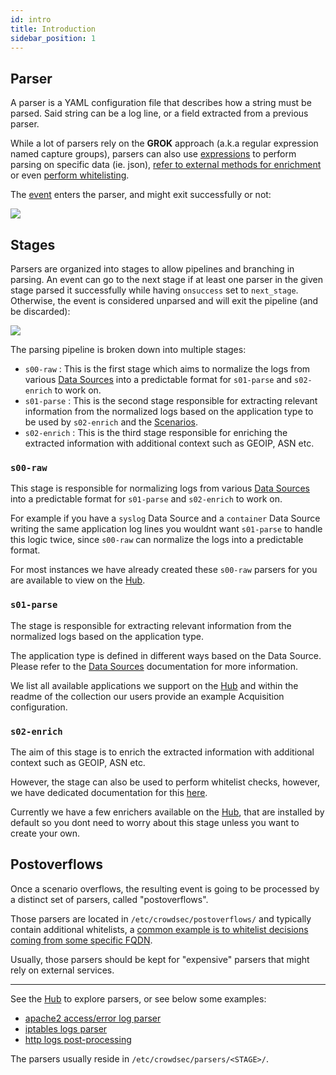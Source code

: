 ```yaml
---
id: intro
title: Introduction
sidebar_position: 1
---
```




## Parser


A parser is a YAML configuration file that describes how a string must be parsed. Said string can be a log line, or a field extracted from a previous parser. 

While a lot of parsers rely on the **GROK** approach (a.k.a regular expression named capture groups), parsers can also use [expressions](/expr/intro.md) to perform parsing on specific data (ie. json), [refer to external methods for enrichment](https://hub.crowdsec.net/author/crowdsecurity/configurations/geoip-enrich) or even [perform whitelisting](https://hub.crowdsec.net/author/crowdsecurity/configurations/whitelists.md).

The [event](/expr/event.md) enters the parser, and might exit successfully or not:


<div style={{display: 'flex'}}>
    <div style={{textAlign: 'center', flex: '1'}}>
    <img src={useBaseUrl('/img/parser-diagram.png')} />
    </div>
</div>


## Stages

Parsers are organized into stages to allow pipelines and branching in parsing. An event can go to the next stage if at least one parser in the given stage parsed it successfully while having `onsuccess` set to `next_stage`. Otherwise, the event is considered unparsed and will exit the pipeline (and be discarded):

<div style={{display: 'flex'}}>
    <div style={{textAlign: 'center', flex: '1'}}>
    <img src={useBaseUrl('/img/global-parser-diagrams.png')} />
    </div>
</div>

The parsing pipeline is broken down into multiple stages:

- `s00-raw` : This is the first stage which aims to normalize the logs from various [Data Sources](log_processor/data_sources/introduction.md) into a predictable format for `s01-parse` and `s02-enrich` to work on.
- `s01-parse` : This is the second stage responsible for extracting relevant information from the normalized logs based on the application type to be used by `s02-enrich` and the [Scenarios](log_processor/scenarios/introduction.mdx).
- `s02-enrich` : This is the third stage responsible for enriching the extracted information with additional context such as GEOIP, ASN etc.

### `s00-raw`

This stage is responsible for normalizing logs from various [Data Sources](log_processor/data_sources/introduction.md) into a predictable format for `s01-parse` and `s02-enrich` to work on.

For example if you have a `syslog` Data Source and a `container` Data Source writing the same application log lines you wouldnt want `s01-parse` to handle this logic twice, since `s00-raw` can normalize the logs into a predictable format. 

For most instances we have already created these `s00-raw` parsers for you are available to view on the [Hub](https://hub.crowdsec.net/).

### `s01-parse`

The stage is responsible for extracting relevant information from the normalized logs based on the application type.

The application type is defined in different ways based on the Data Source. Please refer to the [Data Sources](log_processor/data_sources/introduction.md) documentation for more information.

We list all available applications we support on the [Hub](https://hub.crowdsec.net/) and within the readme of the collection our users provide an example Acquisition configuration.

### `s02-enrich`

The aim of this stage is to enrich the extracted information with additional context such as GEOIP, ASN etc.

However, the stage can also be used to perform whitelist checks, however, we have dedicated documentation for this [here](log_processor/whitelist/introduction.md).

Currently we have a few enrichers available on the [Hub](https://hub.crowdsec.net/), that are installed by default so you dont need to worry about this stage unless you want to create your own.

## Postoverflows

Once a scenario overflows, the resulting event is going to be processed by a distinct set of parsers, called "postoverflows".

Those parsers are located in `/etc/crowdsec/postoverflows/` and typically contain additional whitelists, a [common example is to whitelist decisions coming from some specific FQDN](https://hub.crowdsec.net/author/crowdsecurity/collections/whitelist-good-actors).

Usually, those parsers should be kept for "expensive" parsers that might rely on external services.

----



See the [Hub](https://app.crowdsec.net/hub/configurations) to explore parsers, or see below some examples:

 - [apache2 access/error log parser](https://app.crowdsec.net/hub/author/crowdsecurity/configurations/apache2-logs)
 - [iptables logs parser](https://app.crowdsec.net/hub/author/crowdsecurity/configurations/iptables-logs)
 - [http logs post-processing](https://app.crowdsec.net/hub/author/crowdsecurity/configurations/http-logs)

The parsers usually reside in `/etc/crowdsec/parsers/<STAGE>/`.

